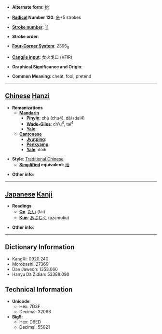 * '''Alternate form''': [[绐]]

* '''[[Wiktionary:Chinese radical index| Radical]] Number 120''': [[Wiktionary:Chinese radical index 糸|糸]]+5 strokes

* '''[[Wiktionary:Chinese total strokes index|Stroke number]]''': [[Wiktionary:Chinese total strokes index 11|11]]

* '''Stroke order''': 

* '''[[Wiktionary:Chinese four corner index|Four-Corner System]]''': 2396<sub>0</sub>

* '''[[Wiktionary:Chinese Cangjie index|Cangjie input]]''': 女火戈口 (VFIR)

* '''Graphical Significance and Origin''': 

* '''Common Meaning''': cheat, fool, pretend

----

== [[Chinese]] [[Hanzi]] ==

* '''Romanizations'''
** '''[[Mandarin]]'''
*** '''[[Pinyin]]''': chù (chu4), dài (dai4)
*** '''[[Wade-Giles]]''': ch'u<sup>4</sup>, tai<sup>4</sup>
*** '''[[Yale]]''': 
** '''[[Cantonese]]'''
*** '''[[Jyutping]]''':
*** '''[[Penkyamp]]''': 
*** '''[[Yale]]''': doi6

* '''Style''': [[Traditional Chinese]] 
** '''[[Simplified Chinese|Simplified]] equivalent''': [[绐]]

* '''Other info''': 

----

== [[Japanese]] [[Kanji]] ==

* '''Readings'''
** '''[[On]]''': [[たい]] (tai)
** '''[[Kun]]''': [[あざむく]] (azamuku)

* '''Other info''':  

----

== Dictionary Information ==

* KangXi: 0920.240
* Morobashi: 27369
* Dae Jaweon: 1353.060
* Hanyu Da Zidian: 53388.090

== Technical Information ==

* '''Unicode''':
** Hex: 7D3F
** Decimal: 32063
* '''Big5''':
** Hex: D6ED
** Decimal: 55021
